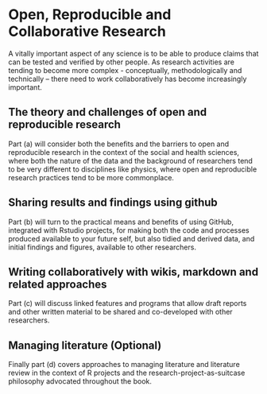# Open, Reproducible and Collaborative Research {#repro_research}

A vitally important aspect of any science is to be able to produce claims that can be tested and verified by other people. As research activities are tending to become more complex - conceptually, methodologically and technically – there need to work collaboratively has become increasingly important. 

## The theory and challenges of open and reproducible research

Part (a) will consider both the benefits and the barriers to open and reproducible research in the context of the social and health sciences, where both the nature of the data and the background of researchers tend to be very different to disciplines like physics, where open and reproducible research practices tend to be more commonplace. 


## Sharing results and findings using github

Part (b) will turn to the practical means and benefits of using GitHub, integrated with Rstudio projects, for making both the code and processes produced available to your future self, but also tidied and derived data, and initial findings and figures, available to other researchers. 

## Writing collaboratively with wikis, markdown and related approaches

Part (c) will discuss linked features and programs that allow draft reports and other written material to be shared and co-developed with other researchers. 

## Managing literature (Optional)

Finally part (d) covers approaches to managing literature and literature review in the context of R projects and the research-project-as-suitcase philosophy advocated throughout the book.  

